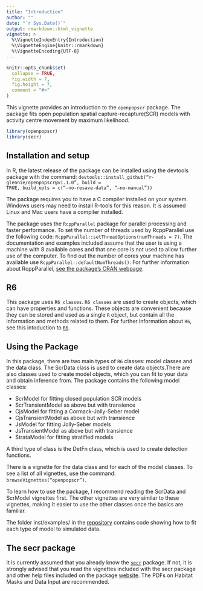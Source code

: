 ```yaml
---
title: "Introduction"
author: ""
date: "`r Sys.Date()`"
output: rmarkdown::html_vignette
vignette: >
  %\VignetteIndexEntry{Introduction}
  %\VignetteEngine{knitr::rmarkdown}
  %\VignetteEncoding{UTF-8}
---
```

  
```r
knitr::opts_chunk$set(
  collapse = TRUE,
  fig.width = 7, 
  fig.height = 7, 
  comment = "#>"
)
```

This vignette provides an introduction to the <code>openpopscr</code> package. The package fits open population spatial capture-recapture(SCR) models with activity centre movement by maximum likelihood.

```r
library(openpopscr)
library(secr)
```

## Installation and setup

In R, the latest release of the package can be installed using the devtools package with the command: 
<code>devtools::install_github("r-glennie/openpopscr@v1.1.0", build = TRUE, build_opts = c("--no-resave-data", "--no-manual"))</code>

The package requires you to have a C compiler installed on your system. Windows users may need to install R-tools for this reason. It is assumed Linux and Mac users have a compiler installed. 

The package uses the <code>RcppParallel</code> package for parallel processing and faster performance. To set the number of threads used by RcppParallel use the following code:
<code>RcppParallel::setThreadOptions(numThreads = 7)</code>. The documentation and examples included assume that the user is using a machine with 8 available cores and that one core is not used to allow further use of the computer. To find out the number of cores your machine has available use <code>RcppParallel::defaultNumThreads()</code>. For further information about RcppParallel, [see the package's CRAN webpage](https://cran.r-project.org/web/packages/RcppParallel/index.html). 

## R6

This package uses <code>R6 classes</code>. <code>R6 classes</code> are used to create objects, which can have properties and functions. These objects are convenient because they can be stored and used as a single <code>R</code> object, but contain all the information and methods related to them. For further information about <code>R6</code>, see this intoduction to [<code>R6</code>](https://r6.r-lib.org/articles/Introduction.html).

## Using the Package

In this package, there are two main types of <code>R6</code> classes: model classes and the data class. The ScrData class is used to create data objects.There are also classes used to create model objects, which you can fit to your data and obtain inference from. The package contains the following model classes:

* ScrModel for fitting closed population SCR models
* ScrTransientModel as above but with transience
* CjsModel for fitting a Cormack-Jolly-Seber model
* CjsTransientModel as above but with transience
* JsModel for fitting Jolly-Seber models
* JsTransientModel as above but with transience
* StrataModel for fitting stratified models

A third type of class is the DetFn class, which is used to create detection functions. 

There is a vignette for the data class and for each of the model classes. To see a list of all vignettes, use the command:
<code>browseVignettes("openpopscr")</code>.

To learn how to use the package, I recommend reading the ScrData and ScrModel vignettes first. The other vignettes are very similar to these vignettes, making it easier to use the other classes once the basics are familiar.

The folder inst/examples/ in the [repository](https://github.com/r-glennie/openpopscr) contains code showing how to fit each type of model to simulated data.

## The secr package

It is currently assumed that you already know the [<code>secr</code> ](https://CRAN.R-project.org/package=secr) package. If not, it is strongly advised that you read the vignettes included with the secr package and other help files included on the package [website](https://www.otago.ac.nz/density/SECRinR.html). The PDFs on Habitat Masks and Data Input are recommended.
